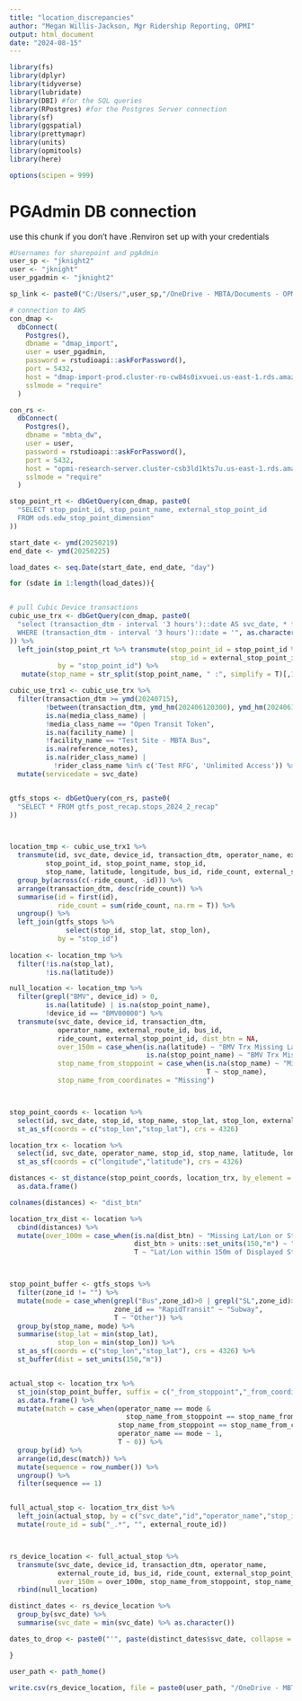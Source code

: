 ```yaml
---
title: "location_discrepancies"
author: "Megan Willis-Jackson, Mgr Ridership Reporting, OPMI"
output: html_document
date: "2024-08-15"
---
```


```r
library(fs)
library(dplyr)
library(tidyverse)
library(lubridate)
library(DBI) #for the SQL queries
library(RPostgres) #for the Postgres Server connection
library(sf)
library(ggspatial)
library(prettymapr)
library(units)
library(opmitools)
library(here)

options(scipen = 999)
```

# PGAdmin DB connection
use this chunk if you don't have .Renviron set up with your credentials
```r
#Usernames for sharepoint and pgAdmin
user_sp <- "jknight2"
user <- "jknight"
user_pgadmin <- "jknight2"

sp_link <- paste0("C:/Users/",user_sp,"/OneDrive - MBTA/Documents - OPMI/02 Active Projects/2024 AFC 2.0/Public Rollout Analyses/Tableau/")

# connection to AWS
con_dmap <-
  dbConnect(
    Postgres(),
    dbname = "dmap_import",
    user = user_pgadmin,
    password = rstudioapi::askForPassword(),
    port = 5432,
    host = "dmap-import-prod.cluster-ro-cw84s0ixvuei.us-east-1.rds.amazonaws.com",
    sslmode = "require"
  )

con_rs <-
  dbConnect(
    Postgres(),
    dbname = "mbta_dw",
    user = user,
    password = rstudioapi::askForPassword(),
    port = 5432,
    host = "opmi-research-server.cluster-csb3ld1kts7u.us-east-1.rds.amazonaws.com",
    sslmode = "require"
  )

stop_point_rt <- dbGetQuery(con_dmap, paste0(
  "SELECT stop_point_id, stop_point_name, external_stop_point_id
  FROM ods.edw_stop_point_dimension"
))

```

```r
start_date <- ymd(20250219)
end_date <- ymd(20250225)

load_dates <- seq.Date(start_date, end_date, "day")

for (sdate in 1:length(load_dates)){


# pull Cubic Device transactions
cubic_use_trx <- dbGetQuery(con_dmap, paste0(
  "select (transaction_dtm - interval '3 hours')::date AS svc_date, * from public.use_transaction_location
  WHERE (transaction_dtm - interval '3 hours')::date = '", as.character(load_dates[sdate]),"'"
)) %>%
  left_join(stop_point_rt %>% transmute(stop_point_id = stop_point_id %>% as.double(),
                                        stop_id = external_stop_point_id), 
            by = "stop_point_id") %>%
   mutate(stop_name = str_split(stop_point_name, " :", simplify = T)[,1])

cubic_use_trx1 <- cubic_use_trx %>%
  filter(transaction_dtm >= ymd(20240715),
         !between(transaction_dtm, ymd_hm(202406120300), ymd_hm(202406120600)),
         is.na(media_class_name) |
         !media_class_name == "Open Transit Token",
         is.na(facility_name) |
         !facility_name == "Test Site - MBTA Bus",
         is.na(reference_notes),
         is.na(rider_class_name) |
           !rider_class_name %in% c('Test RFG', 'Unlimited Access')) %>%
  mutate(servicedate = svc_date) 


gtfs_stops <- dbGetQuery(con_rs, paste0(
  "SELECT * FROM gtfs_post_recap.stops_2024_2_recap"
))



location_tmp <- cubic_use_trx1 %>%
  transmute(id, svc_date, device_id, transaction_dtm, operator_name, external_route_id,
         stop_point_id, stop_point_name, stop_id, 
         stop_name, latitude, longitude, bus_id, ride_count, external_stop_point_id) %>%
  group_by(across(c(-ride_count, -id))) %>%
  arrange(transaction_dtm, desc(ride_count)) %>%
  summarise(id = first(id),
            ride_count = sum(ride_count, na.rm = T)) %>%
  ungroup() %>%
  left_join(gtfs_stops %>% 
              select(stop_id, stop_lat, stop_lon),
            by = "stop_id")
  
location <- location_tmp %>%
  filter(!is.na(stop_lat),
         !is.na(latitude))

null_location <- location_tmp %>%
  filter(grepl("BMV", device_id) > 0,
         is.na(latitude) | is.na(stop_point_name),
         !device_id == "BMV00000") %>%
  transmute(svc_date, device_id, transaction_dtm,
            operator_name, external_route_id, bus_id,
            ride_count, external_stop_point_id, dist_btn = NA, 
            over_150m = case_when(is.na(latitude) ~ "BMV Trx Missing Lat/Lon",
                                  is.na(stop_point_name) ~ "BMV Trx Missing Stop Point Name"),
            stop_name_from_stoppoint = case_when(is.na(stop_name) ~ "Missing",
                                                 T ~ stop_name),
            stop_name_from_coordinates = "Missing")



stop_point_coords <- location %>%
  select(id, svc_date, stop_id, stop_name, stop_lat, stop_lon, external_stop_point_id) %>%
  st_as_sf(coords = c("stop_lon","stop_lat"), crs = 4326)

location_trx <- location %>%
  select(id, svc_date, operator_name, stop_id, stop_name, latitude, longitude) %>%
  st_as_sf(coords = c("longitude","latitude"), crs = 4326)

distances <- st_distance(stop_point_coords, location_trx, by_element = T) %>%
  as.data.frame()

colnames(distances) <- "dist_btn"

location_trx_dist <- location %>%
  cbind(distances) %>%
  mutate(over_100m = case_when(is.na(dist_btn) ~ "Missing Lat/Lon or Stop Point",
                               dist_btn > units::set_units(150,"m") ~ "Lat/Lon Farther than 150m from Displayed Stop Point",
                               T ~ "Lat/Lon within 150m of Displayed Stop Point")) 



stop_point_buffer <- gtfs_stops %>%
  filter(zone_id != "") %>%
  mutate(mode = case_when(grepl("Bus",zone_id)>0 | grepl("SL",zone_id)>0 ~ "Bus",
                          zone_id == "RapidTransit" ~ "Subway",
                          T ~ "Other")) %>%
  group_by(stop_name, mode) %>%
  summarise(stop_lat = min(stop_lat),
            stop_lon = min(stop_lon)) %>%
  st_as_sf(coords = c("stop_lon","stop_lat"), crs = 4326) %>%
  st_buffer(dist = set_units(150,"m"))


actual_stop <- location_trx %>%
  st_join(stop_point_buffer, suffix = c("_from_stoppoint","_from_coordinates")) %>%
  as.data.frame() %>%
  mutate(match = case_when(operator_name == mode &
                             stop_name_from_stoppoint == stop_name_from_coordinates ~ 3,
                           stop_name_from_stoppoint == stop_name_from_coordinates ~ 2,
                           operator_name == mode ~ 1,
                           T ~ 0)) %>%
  group_by(id) %>%
  arrange(id,desc(match)) %>%
  mutate(sequence = row_number()) %>%
  ungroup() %>%
  filter(sequence == 1)


full_actual_stop <- location_trx_dist %>%
  left_join(actual_stop, by = c("svc_date","id","operator_name","stop_id")) %>%
  mutate(route_id = sub("_.*", "", external_route_id))



rs_device_location <- full_actual_stop %>% 
  transmute(svc_date, device_id, transaction_dtm, operator_name, 
            external_route_id, bus_id, ride_count, external_stop_point_id, dist_btn = dist_btn %>% as.numeric(), 
            over_150m = over_100m, stop_name_from_stoppoint, stop_name_from_coordinates) %>%
  rbind(null_location)

distinct_dates <- rs_device_location %>%
  group_by(svc_date) %>%
  summarise(svc_date = min(svc_date) %>% as.character()) 

dates_to_drop <- paste0("'", paste(distinct_dates$svc_date, collapse = "','"), "'")

}

user_path <- path_home()

write.csv(rs_device_location, file = paste0(user_path, "/OneDrive - MBTA/Desktop/location_discrepancies_test.csv"), row.names = F)
```